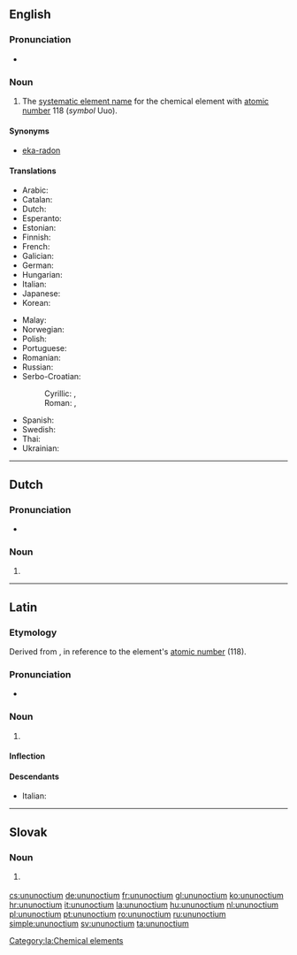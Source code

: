 ==English==
{{elements|Uuo|ununseptium|Uus|ununennium|Uue}}

===Pronunciation===
* {{audio|En-ununoctium.oga|Audio|lang=en}}

===Noun===
{{en-noun|-}}
{{wikipedia}}

# The [[systematic element name]] for the chemical element with [[atomic number]] 118 (''symbol'' Uuo).

====Synonyms====
* [[eka-radon]]

====Translations====
{{trans-top|chemical element}}
* Arabic: {{t|ar|أُنُون أُوكْتِيُوم|tr=ʾunun ʾuktiyum|m}}
* Catalan: {{t|ca|ununocti|m}}
* Dutch: {{t+|nl|ununoctium|n}}
* Esperanto: {{t|eo|ununoktio}}
* Estonian: {{t|et|ununoktium}}
* Finnish: {{t|fi|ununoktium}}
* French: {{t+|fr|ununoctium|m}}
* Galician: {{t+|gl|ununoctio|m}}
* German: {{t+|de|Ununoctium|n}}
* Hungarian: {{t+|hu|ununoktium}}
* Italian: {{t+|it|ununoctio|m}}
* Japanese: {{t|ja|ウンウンオクチウム|tr=ununokuchiumu}}
* Korean: {{t|ko|우누녹튬|tr=ununoktyum}}
{{trans-mid}}
* Malay: {{t|ms|ununoktium}}
* Norwegian: {{t|no|ununoctium}}
* Polish: {{t+|pl|ununoctium|m}}
* Portuguese: {{t+|pt|ununóctio|m}}
* Romanian: {{t+|ro|ununoctiu|n}}
* Russian: {{t+|ru|унуно́ктий|m}}
* Serbo-Croatian:
*: Cyrillic: {{t|sh|унуноктиј|m}}, {{t|sh|унуноктијум|m}}
*: Roman: {{t|sh|ununoktij|m}}, {{t|sh|ununoktijum|m}}
* Spanish: {{t+|es|ununoctio|m}}
* Swedish: {{t+|sv|ununoctium}}
* Thai: {{t|th|อูนอูนออกเทียม|tr=ūnūnòktiam}}
* Ukrainian: {{t|uk|унуноктій|tr=ununóktij|m}}
{{trans-bottom}}

----

==Dutch==
{{wikipedia|lang=nl}}
{{elements|Uuo|ununseptium|Uus|ununennium|Uue|lang=nl}}

===Pronunciation===
* {{audio|Nl-ununoctium.ogg|Audio|lang=nl}}

===Noun===
{{nl-noun|n|-|-}}

# {{l|en|ununoctium}}

----

==Latin==
===Etymology===
Derived from {{suffix|lang=la|[[ūnus|ūn(us)]] (“''one''”) + ''[[ūnus|ūn(us)]]'' + ''[[octō|oct(ō)]]'' (“eight”)|ium|pos2=chemical element suffix}}, in reference to the element's [[atomic number]] (118).
===Pronunciation===
*{{a|Ecclesiastical}} {{IPA|lang=la|/u.nuˈnok.t͡si.um/}}

===Noun===
{{la-noun|ūnūnoctium||ūnūnoctiī|n|second}}
{{wikipedia|lang=la}}
#{{label|la|New Latin}} {{l|en|ununoctium}}

====Inflection====
{{la-decl-2nd-N|ūnūnocti}}

====Descendants====
*Italian: {{l|it|ununoctio}}

[[Category:la:Chemical elements]]

----

==Slovak==
{{elements|Uuo|ununseptium|Uus|ununennium|Uue|lang=sk}}

===Noun===
{{sk-noun|g=n|gen=ununoctia|decl=mesto}}

# {{l|en|ununoctium}} {{gloss|element}}

[[cs:ununoctium]]
[[de:ununoctium]]
[[fr:ununoctium]]
[[gl:ununoctium]]
[[ko:ununoctium]]
[[hr:ununoctium]]
[[it:ununoctium]]
[[la:ununoctium]]
[[hu:ununoctium]]
[[nl:ununoctium]]
[[pl:ununoctium]]
[[pt:ununoctium]]
[[ro:ununoctium]]
[[ru:ununoctium]]
[[simple:ununoctium]]
[[sv:ununoctium]]
[[ta:ununoctium]]